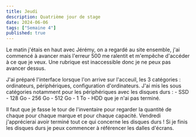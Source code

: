 ```yaml
---
title: Jeudi
description: Quatrième jour de stage
date: 2024-06-06
tags: ["Semaine 4"]
published: true
---
```


Le matin j'étais en haut avec Jérémy, on a regardé au site ensemble, j'ai commencé à avancer mais l'erreur 500 me ralentit et m'empêche d'accéder à ce que je veux. Une rubrique est
inaccessible donc je ne peux pas avancer dessus.

J'ai préparé l'interface lorsque l'on arrive sur l'acceuil, les 3 catégories : ordinateurs, périphériques, configuration d'ordinateurs.
J'ai mis les sous catégories notamment pour les périphériques avec les disques durs :
    - SSD
        - 128 Go
        - 256 Go
        - 512 Go
        - 1 To
    - HDD que je n'ai pas terminé.

Il faut que je fasse le tour de l'inventaire pour regarder la quantité de chaque pour chaque marque et pour chaque capacité.
Vendredi j'apprécierai avoir terminé tout ce qui concerne les disques durs ! 
Si je finis les disques durs je peux commencer à référencer les dalles d'écrans.